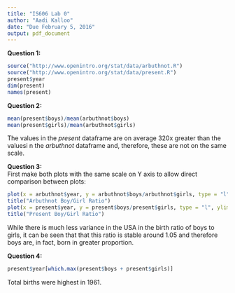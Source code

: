 ```yaml
---
title: "IS606 Lab 0"
author: "Aadi Kalloo"
date: "Due February 5, 2016"
output: pdf_document
---
```


**Question 1:**
```r
source("http://www.openintro.org/stat/data/arbuthnot.R")
source("http://www.openintro.org/stat/data/present.R")
present$year
dim(present)
names(present)
```

**Question 2:**
```r
mean(present$boys)/mean(arbuthnot$boys)
mean(present$girls)/mean(arbuthnot$girls)

```

The values in the *present* dataframe are on average 320x greater than the valuesi n the *arbuthnot* dataframe and, therefore, these are not on the same scale. 
    
                
**Question 3:**     
First make both plots with the same scale on Y axis to allow direct comparison between plots: 

```r
plot(x = arbuthnot$year, y = arbuthnot$boys/arbuthnot$girls, type = "l", ylim = c(1,1.20), xlab = "Year", ylab = "Boys/Girls") 
title("Arbuthnot Boy/Girl Ratio")
plot(x = present$year, y = present$boys/present$girls, type = "l", ylim=c(1,1.20), xlab = "Year", ylab = "Boys/Girls")
title("Present Boy/Girl Ratio")


```

While there is much less variance in the USA in the birth ratio of boys to girls, it can be seen that that this ratio is stable around 1.05 and therefore boys are, in fact, born in greater proportion. 

**Question 4:**
```r
present$year[which.max(present$boys + present$girls)]

```

Total births were highest in 1961.
